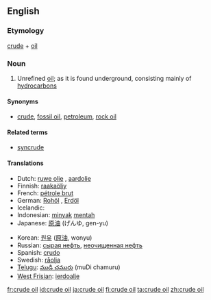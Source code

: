 {{wikipedia}}
==English==

===Etymology===
[[crude]] + [[oil]]

===Noun===
{{en-noun|-}}

# Unrefined [[oil]]; as it is found underground, consisting mainly of [[hydrocarbon]]s

====Synonyms====
* {{sense|Unrefined oil}} [[crude]], [[fossil oil]], [[petroleum]], [[rock oil]]

====Related terms====
* [[syncrude]]

====Translations====
{{trans-top|crude oil}}
* Dutch: [[ruwe olie]] {{f}}, [[aardolie]] {{f}}
* Finnish: [[raakaöljy]]
* French: [[pétrole brut]] {{m}}
* German: [[Rohöl]] {{n}}, [[Erdöl]] {{n}}
* Icelandic: {{t|is|hráolía|f}}
* Indonesian: [[minyak]] [[mentah]]
* Japanese: [[原油]] (げんゆ, gen-yu)
{{trans-mid}}
* Korean: [[원유]] ([[原油]], wonyu)
* Russian: [[сырая нефть]], [[неочищенная нефть]] {{f}}
* Spanish: [[crudo]]
* Swedish: [[råolja]] {{c}}
* [[Telugu]]: [[ముడి చమురు]] (muDi chamuru)
* [[West Frisian]]: [[ierdoalje]]
{{trans-bottom}}

[[fr:crude oil]]
[[id:crude oil]]
[[ja:crude oil]]
[[fi:crude oil]]
[[ta:crude oil]]
[[zh:crude oil]]